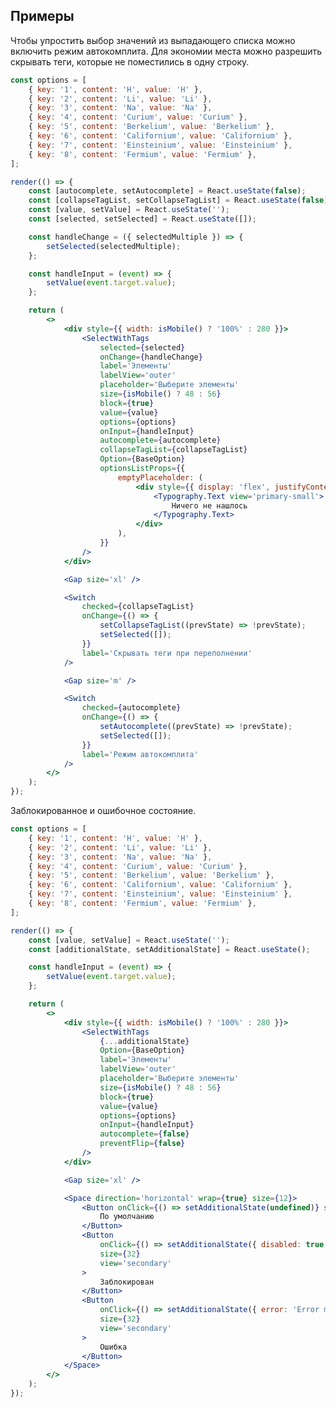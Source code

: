 ## Примеры

Чтобы упростить выбор значений из выпадающего списка можно включить режим автокомплита.
Для экономии места можно разрешить скрывать теги, которые не поместились в одну строку.

```jsx live mobileHeight={640}
const options = [
    { key: '1', content: 'H', value: 'H' },
    { key: '2', content: 'Li', value: 'Li' },
    { key: '3', content: 'Na', value: 'Na' },
    { key: '4', content: 'Curium', value: 'Curium' },
    { key: '5', content: 'Berkelium', value: 'Berkelium' },
    { key: '6', content: 'Californium', value: 'Californium' },
    { key: '7', content: 'Einsteinium', value: 'Einsteinium' },
    { key: '8', content: 'Fermium', value: 'Fermium' },
];

render(() => {
    const [autocomplete, setAutocomplete] = React.useState(false);
    const [collapseTagList, setCollapseTagList] = React.useState(false);
    const [value, setValue] = React.useState('');
    const [selected, setSelected] = React.useState([]);

    const handleChange = ({ selectedMultiple }) => {
        setSelected(selectedMultiple);
    };

    const handleInput = (event) => {
        setValue(event.target.value);
    };

    return (
        <>
            <div style={{ width: isMobile() ? '100%' : 280 }}>
                <SelectWithTags
                    selected={selected}
                    onChange={handleChange}
                    label='Элементы'
                    labelView='outer'
                    placeholder='Выберите элементы'
                    size={isMobile() ? 48 : 56}
                    block={true}
                    value={value}
                    options={options}
                    onInput={handleInput}
                    autocomplete={autocomplete}
                    collapseTagList={collapseTagList}
                    Option={BaseOption}
                    optionsListProps={{
                        emptyPlaceholder: (
                            <div style={{ display: 'flex', justifyContent: 'center' }}>
                                <Typography.Text view='primary-small'>
                                    Ничего не нашлось
                                </Typography.Text>
                            </div>
                        ),
                    }}
                />
            </div>

            <Gap size='xl' />

            <Switch
                checked={collapseTagList}
                onChange={() => {
                    setCollapseTagList((prevState) => !prevState);
                    setSelected([]);
                }}
                label='Скрывать теги при переполнении'
            />

            <Gap size='m' />

            <Switch
                checked={autocomplete}
                onChange={() => {
                    setAutocomplete((prevState) => !prevState);
                    setSelected([]);
                }}
                label='Режим автокомплита'
            />
        </>
    );
});
```

Заблокированное и ошибочное состояние.

```jsx live mobileHeight={640}
const options = [
    { key: '1', content: 'H', value: 'H' },
    { key: '2', content: 'Li', value: 'Li' },
    { key: '3', content: 'Na', value: 'Na' },
    { key: '4', content: 'Curium', value: 'Curium' },
    { key: '5', content: 'Berkelium', value: 'Berkelium' },
    { key: '6', content: 'Californium', value: 'Californium' },
    { key: '7', content: 'Einsteinium', value: 'Einsteinium' },
    { key: '8', content: 'Fermium', value: 'Fermium' },
];

render(() => {
    const [value, setValue] = React.useState('');
    const [additionalState, setAdditionalState] = React.useState();

    const handleInput = (event) => {
        setValue(event.target.value);
    };

    return (
        <>
            <div style={{ width: isMobile() ? '100%' : 280 }}>
                <SelectWithTags
                    {...additionalState}
                    Option={BaseOption}
                    label='Элементы'
                    labelView='outer'
                    placeholder='Выберите элементы'
                    size={isMobile() ? 48 : 56}
                    block={true}
                    value={value}
                    options={options}
                    onInput={handleInput}
                    autocomplete={false}
                    preventFlip={false}
                />
            </div>

            <Gap size='xl' />

            <Space direction='horizontal' wrap={true} size={12}>
                <Button onClick={() => setAdditionalState(undefined)} size={32} view='secondary'>
                    По умолчанию
                </Button>
                <Button
                    onClick={() => setAdditionalState({ disabled: true })}
                    size={32}
                    view='secondary'
                >
                    Заблокирован
                </Button>
                <Button
                    onClick={() => setAdditionalState({ error: 'Error message' })}
                    size={32}
                    view='secondary'
                >
                    Ошибка
                </Button>
            </Space>
        </>
    );
});
```
